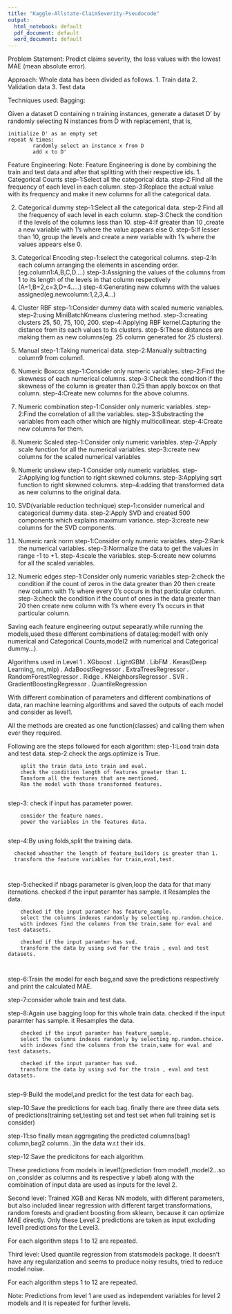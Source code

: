 ```yaml
---
title: "Kaggle-Allstate-ClaimSeverity-Pseudocode"
output:
  html_notebook: default
  pdf_document: default
  word_document: default
---
```


Problem Statement:
Predict claims severity, the loss values with the lowest MAE (mean absolute error).


Approach:
Whole data has been divided as follows.
1.	Train data
2.	Validation data
3.	Test data


Techniques used:
Bagging:

Given a dataset D containing n training instances, generate a dataset D' by randomly selecting N instances from D with replacement, that is,

    initialize D' as an empty set
    repeat N times:
		    randomly select an instance x from D
		    add x to D'



Feature Engineering:
Note: Feature Engineering is done by combining the train and test data and after that splitting with their respective ids.
1.	Categorical Counts
step-1:Select all the categorical data.
step-2:Find all the frequency of each level in each column.
step-3:Replace the actual value with its frequency and make it new columns for all the categorical data.

2.	Categorical dummy
step-1:Select all the categorical data.
step-2:Find all the frequency of each level in each column.
step-3:Check the condition if the levels of the columns less than 10.
step-4:If greater than 10 ,create a new variable with 1's where the value appears else 0.
step-5:If lesser than 10, group the levels and create a new variable with 1's where the values appears else 0.

3.	Categorical Encoding
step-1:select the categorical columns.
step-2:In each column arranging the elements in ascending order.(eg.column1:A,B,C,D....)
step-3:Assigning the values of the columns from 1 to its length of the levels in that column respectively (A=1,B=2,c=3,D=4.....)
step-4:Generating new columns with the values assigned(eg.newcolumn:1,2,3,4...)

4.	Cluster RBF
step-1:Consider dummy data with scaled numeric variables.
step-2:using MiniBatchKmeans clustering method.
step-3:creating clusters 25, 50, 75, 100, 200.
step-4:Applying RBF kernel.Capturing the distance from its each values to its clusters.
step-5:These distances are making them as new columns(eg. 25 column generated for 25 clusters).

5.	Manual
step-1:Taking numerical data.
step-2:Manually subtracting column9 from column1.

6.	Numeric Boxcox
step-1:Consider only numeric variables.
step-2:Find the skewness of each numerical columns.
step-3:Check the condition if the skewness of the column is greater than 0.25 than apply boxcox on that column.
step-4:Create new columns for the above columns.

7.	Numeric combination
step-1:Consider only numeric variables.
step-2:Find the correlation of all the variables.
step-3:Substracting the variables from each other which are highly multicollinear.
step-4:Create new columns for them.

8.	Numeric Scaled
step-1:Consider only numeric variables.
step-2:Apply scale function for all the numerical variables.
step-3:create new columns for the scaled numerical variables

9.	Numeric unskew
step-1:Consider only numeric variables.
step-2:Applying log function to right skewned columns.
step-3:Applying sqrt function to right skewned columns.
step-4:adding that transformed data as new columns to the original data. 

10.	SVD(variable reduction technique)
step-1:consider numerical and categorical dummy data.
step-2:Apply SVD and created 500 components which explains maximum variance. 
step-3:create new columns for the SVD components.

11.  Numeric rank norm
step-1:Consider only numeric variables.
step-2:Rank the  numerical variables.
step-3:Normalize the data to get the values in range -1 to +1.
step-4:scale the variables.
step-5:create new columns for all the scaled variables.

12.  Numeric edges
step-1:Consider only numeric variables
step-2:check the condition if the count of zeros in the data greater than 20 then create new column with 1's where every 0's occurs in that particular column.
step-3:check the condition if the count of ones in the data greater than 20 then create new column with 1's where every 1's occurs in that particular column.


Saving each feature engineering output sepearatly.while running the models,used these different combinations of data(eg:model1 with only numerical and Categorical Counts,model2 with numerical and Categorical dummy...).


Algorithms used in Level 1
.	XGboost
.	LightGBM
.	LibFM
.	Keras(Deep Learning, nn_mlp)
.	AdaBoostRegressor
.	ExtraTreesRegressor
.	RandomForestRegressor
.	Ridge
.	KNeighborsRegressor
.	SVR
.	GradientBoostingRegressor
.	QuantileRegression



With different combination of parameters and different combinations of data, ran machine learning algorithms and saved the outputs of each model and consider as level1.

All the methods are created as one function(classes) and calling them when ever they required.


Following are the steps followed for each algorithm:
step-1:Load train data and test data.
step-2:check the args.optimize is True.
        
        split the train data into train and eval. 
        check the condition length of features greater than 1.
        Tansform all the features that are mentioned.
        Ran the model with those transformed features.
        
step-3: check if input has parameter power.
        
        consider the feature names.
        power the variables in the features data.
        

step-4:By using folds,split the training data.
      
      checked wheather the length of feature_builders is greater than 1.
      transform the feature variables for train,eval,test.
      
      
step-5:checked if nbags parameter is given,loop the data for that many iternations.
        checked if the input paramter has sample.
        it Resamples the data.
        
        checked if the input paramter has feature_sample.
        select the columns indexes randomly by selecting np.random.choice.
        with indexes find the columns from the train,same for eval and test datasets.
        
        checked if the input paramter has svd.
        transform the data by using svd for the train , eval and test datasets.
        
        
step-6:Train the model for each bag,and save the predictions respectively and print the calculated MAE.

step-7:consider whole train and test data.

step-8:Again use bagging loop for this whole train data.
        checked if the input paramter has sample.
        it Resamples the data.
        
        checked if the input paramter has feature_sample.
        select the columns indexes randomly by selecting np.random.choice.
        with indexes find the columns from the train,same for eval and test datasets.
        
        checked if the input paramter has svd.
        transform the data by using svd for the train , eval and test datasets.
      

step-9:Build the model,and predict for the test data for each bag.

step-10:Save the predictions for each bag.
        finally there are three data sets of predictions(training set,testing set and test set when full training set is consider)
        
step-11:so finally mean aggregating the predicted columns(bag1 column,bag2 column...)in the data w.r.t their ids.

step-12:Save the predicitons for each algorithm.


These predictions from models in level1(prediction from model1 ,model2...so on ,consider as columns and its respective y label) along with the combination of input data are used as inputs for the level 2.

Second level:
Trained XGB and Keras NN models, with different parameters, but also included linear regression with different target transformations, random forests and gradient boosting from sklearn, because it can optimize MAE directly.
Only these Level 2 predictions are taken as input  excluding level1 predictions for the Level3.  

For each algorithm steps 1 to 12 are repeated.

Third level:
Used quantile regression from statsmodels package. It doesn't have any regularization and seems to produce noisy results, tried to reduce model noise.

For each algorithm steps 1 to 12 are repeated.

Note: Predictions from level 1 are used as independent variables for level 2 models and it is repeated for further levels.









